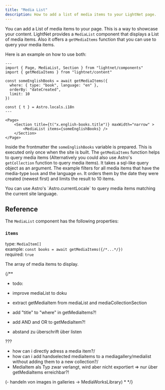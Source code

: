 ```yaml
---
title: "Media List"
description: How to add a list of media items to your LightNet page. 
---
```



You can add a List of media items to your page. This is a way to showcase your content.
LightNet provides a `MediaList` component that displays a List of media items. Also it offers a 
`getMediaItems` function that you can use to query your media items. 

Here is an example on how to use both:

```astro
---
import { Page, MediaList, Section } from "lightnet/components"
import { getMediaItems } from "lightnet/content"

const someEnglishBooks = await getMediaItems({
  where: { type: "book", language: "en" },
  orderBy: "dateCreated",
  limit: 10
})

const { t } = Astro.locals.i18n
---

<Page>
    <Section title={t("x.english-books.title")} maxWidth="narrow" >
        <MediaList items={someEnglishBooks} />
    </Section>
</Page>
```

Inside the frontmatter the `someEnglishBooks` variable is prepared. This is executed only once when the site is built.
The `getMediaItems` function helps to query media items (Alternatively you could also use Astro's `getCollection` function 
to query media items). It takes a sql-like query object as an argument. 
The example filters for all media items that have the media-type `book` and the language `en`. 
It orders them by the date they were created (newest first) and limits the result to 10 items.

<Aside type="tip">
You can use Astro's `Astro.currentLocale` to query media items matching the current site language.
</Aside>

## Reference

The `MediaList` component has the following properties:

### `items`

type: `MediaItem[]` \
example: `const books = await getMediaItems({/*...*/})` \
required: `true`

The array of media items to display.

{/**
 * todo:

- improve mediaList to doku
- extract getMediaItem from mediaList and mediaCollectionSection


- add "title" to "where" in getMediaItems?!
- add AND and OR to getMediaItem?!
- abstand zu überschrift über listen


???
- how can i directly adress a media item?/
- how can i add handselected mediaitems to a mediagallery/medialist without adding them to a new collection?/
- MediaItem als Typ zwar verlangt, wird aber nicht exportiert => nur über getMediaItems erreichbar?!

(- handeln von images in galleries -> MediaWorksLibrary)
 * 
*/}
